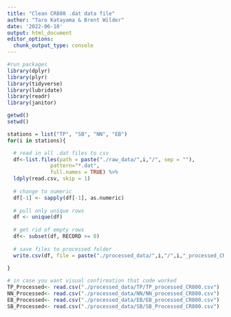 ```yaml
---
title: "Clean CR800 .dat data file"
author: "Taro Katayama & Brent Wilder"
date: '2022-06-10'
output: html_document
editor_options: 
  chunk_output_type: console
---
```


```r
#run packages
library(dplyr)
library(plyr)
library(tidyverse)
library(lubridate)
library(readr)
library(janitor)
```

```r
getwd()
setwd()

stations = list("TP", "SB", "NN", "EB")
for(i in stations){

  # read in all .dat files to csv
  df<-list.files(path = paste("./raw_data/",i,"/", sep = ""),
              pattern="*.dat", 
              full.names = TRUE) %>%
  ldply(read.csv, skip = 1)
  
  # change to numeric
  df[-1] <- sapply(df[-1], as.numeric)
  
  # pull only unique rows
  df <- unique(df)
  
  # get rid of empty rows
  df<- subset(df, RECORD >= 0)
  
  # save files to processed folder
  write.csv(df, file = paste("./processed_data/",i,"/",i,"_processed_CR800.csv", sep = ""))
  
}

```

```r
# in case you want visual confirmation that code worked
TP_Processed<- read.csv("./processed_data/TP/TP_processed_CR800.csv")
NN_Processed<- read.csv("./processed_data/NN/NN_processed_CR800.csv")
EB_Processed<- read.csv("./processed_data/EB/EB_processed_CR800.csv")
SB_Processed<- read.csv("./processed_data/SB/SB_Processed_CR800.csv")
```

